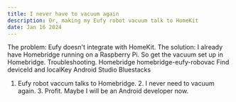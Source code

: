 ```yaml
---
title: I never have to vacuum again
description: Or, making my Eufy robot vacuum talk to HomeKit 
date: Jan 16 2024
---
```


The problem: Eufy doesn't integrate with HomeKit.
The solution: I already have Homebridge running on a Raspberry Pi. So get the vacuum set up in Homebridge.
Troubleshooting.
Homebridge homebridge-eufy-robovac
Find deviceId and localKey
Android Studio
Bluestacks

1. Eufy robot vaccum talks to Homebridge. 2. I never need to vacuum again. 3. Profit. Maybe I will be an Android developer now.